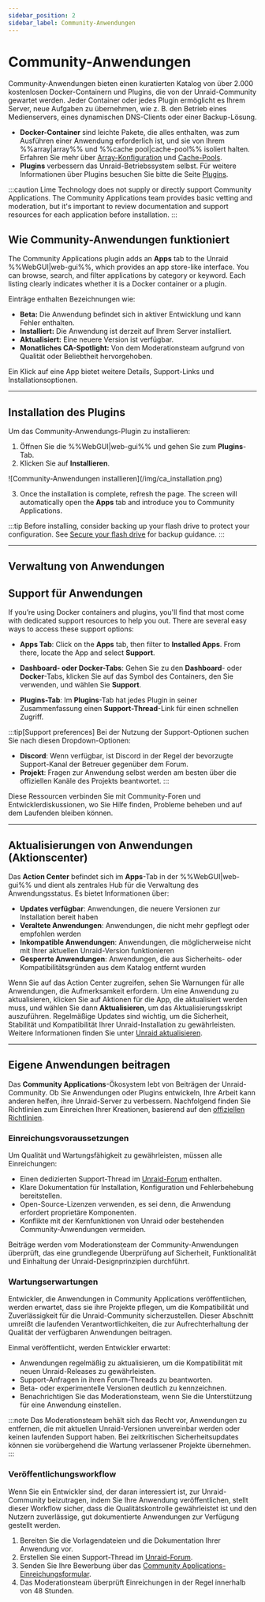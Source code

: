 ```yaml
---
sidebar_position: 2
sidebar_label: Community-Anwendungen
---
```



# Community-Anwendungen

Community-Anwendungen bieten einen kuratierten Katalog von über 2.000 kostenlosen Docker-Containern und Plugins, die von der Unraid-Community gewartet werden. Jeder Container oder jedes Plugin ermöglicht es Ihrem Server, neue Aufgaben zu übernehmen, wie z. B. den Betrieb eines Medienservers, eines dynamischen DNS-Clients oder einer Backup-Lösung.

- **Docker-Container** sind leichte Pakete, die alles enthalten, was zum Ausführen einer Anwendung erforderlich ist, und sie von Ihrem %%array|array%% und %%cache pool|cache-pool%% isoliert halten. Erfahren Sie mehr über [Array-Konfiguration](../manage-storage/array-configuration.mdx) und [Cache-Pools](../manage-storage/cache-pools.mdx).
- **Plugins** verbessern das Unraid-Betriebssystem selbst. Für weitere Informationen über Plugins besuchen Sie bitte die Seite [Plugins](../customize-your-experience/plugins.mdx).

:::caution
Lime Technology does not supply or directly support Community Applications. The Community Applications team provides basic vetting and moderation, but it's important to review documentation and support resources for each application before installation.
:::

## Wie Community-Anwendungen funktioniert

The Community Applications plugin adds an **Apps** tab to the Unraid %%WebGUI|web-gui%%, which provides an app store-like interface. You can browse, search, and filter applications by category or keyword. Each listing clearly indicates whether it is a Docker container or a plugin.

Einträge enthalten Bezeichnungen wie:

- **Beta:** Die Anwendung befindet sich in aktiver Entwicklung und kann Fehler enthalten.
- **Installiert:** Die Anwendung ist derzeit auf Ihrem Server installiert.
- **Aktualisiert:** Eine neuere Version ist verfügbar.
- **Monatliches CA-Spotlight:** Von dem Moderationsteam aufgrund von Qualität oder Beliebtheit hervorgehoben.

Ein Klick auf eine App bietet weitere Details, Support-Links und Installationsoptionen.

---

## Installation des Plugins

Um das Community-Anwendungs-Plugin zu installieren:

1. Öffnen Sie die %%WebGUI|web-gui%% und gehen Sie zum **Plugins**-Tab.
2. Klicken Sie auf **Installieren**.

<div style={{ margin: 'auto', maxWidth: '714px', display: 'flex', flexDirection: 'column', alignItems: 'center' }}>
  ![Community-Anwendungen installieren](/img/ca_installation.png)
</div>

3. Once the installation is complete, refresh the page. The screen will automatically open the **Apps** tab and introduce you to Community Applications.

:::tip
Before installing, consider backing up your flash drive to protect your configuration. See [Secure your flash drive](../../system-administration/secure-your-server/secure-your-flash-drive.mdx) for backup guidance.
:::

---

## Verwaltung von Anwendungen

<Tabs>
  <TabItem value="Anwendungen installieren" label="Anwendungen installieren">
    <CommunityAppsInstalling />
  </TabItem>

  <TabItem value="Anwendungen entfernen" label="Anwendungen entfernen">
    <CommunityAppsRemoving />
  </TabItem>

  <TabItem value="Anwendungen neu installieren" label="Anwendungen neu installieren">
    <CommunityAppsReinstalling />
  </TabItem>
</Tabs>

## Support für Anwendungen

If you’re using Docker containers and plugins, you'll find that most come with dedicated support resources to help you out. There are several easy ways to access these support options:

- **Apps Tab**: Click on the **Apps** tab, then filter to **Installed Apps**. From there, locate the App and select **Support**.

- **Dashboard- oder Docker-Tabs**: Gehen Sie zu den **Dashboard**- oder **Docker**-Tabs, klicken Sie auf das Symbol des Containers, den Sie verwenden, und wählen Sie **Support**.

- **Plugins-Tab**: Im **Plugins**-Tab hat jedes Plugin in seiner Zusammenfassung einen **Support-Thread**-Link für einen schnellen Zugriff.

:::tip[Support preferences]
Bei der Nutzung der Support-Optionen suchen Sie nach diesen Dropdown-Optionen:

- **Discord**: Wenn verfügbar, ist Discord in der Regel der bevorzugte Support-Kanal der Betreuer gegenüber dem Forum.
- **Projekt**: Fragen zur Anwendung selbst werden am besten über die offiziellen Kanäle des Projekts beantwortet.
:::

Diese Ressourcen verbinden Sie mit Community-Foren und Entwicklerdiskussionen, wo Sie Hilfe finden, Probleme beheben und auf dem Laufenden bleiben können.

---

## Aktualisierungen von Anwendungen (Aktionscenter)

Das **Action Center** befindet sich im **Apps**-Tab in der %%WebGUI|web-gui%% und dient als zentrales Hub für die Verwaltung des Anwendungsstatus. Es bietet Informationen über:

- **Updates verfügbar**: Anwendungen, die neuere Versionen zur Installation bereit haben
- **Veraltete Anwendungen**: Anwendungen, die nicht mehr gepflegt oder empfohlen werden
- **Inkompatible Anwendungen**: Anwendungen, die möglicherweise nicht mit Ihrer aktuellen Unraid-Version funktionieren
- **Gesperrte Anwendungen**: Anwendungen, die aus Sicherheits- oder Kompatibilitätsgründen aus dem Katalog entfernt wurden

Wenn Sie auf das Action Center zugreifen, sehen Sie Warnungen für alle Anwendungen, die Aufmerksamkeit erfordern. Um eine Anwendung zu aktualisieren, klicken Sie auf Aktionen für die App, die aktualisiert werden muss, und wählen Sie dann **Aktualisieren**, um das Aktualisierungsskript auszuführen. Regelmäßige Updates sind wichtig, um die Sicherheit, Stabilität und Kompatibilität Ihrer Unraid-Installation zu gewährleisten. Weitere Informationen finden Sie unter [Unraid aktualisieren](../../system-administration/maintain-and-update/upgrading-unraid.mdx).

---

## Eigene Anwendungen beitragen

Das **Community Applications**-Ökosystem lebt von Beiträgen der Unraid-Community. Ob Sie Anwendungen oder Plugins entwickeln, Ihre Arbeit kann anderen helfen, ihre Unraid-Server zu verbessern. Nachfolgend finden Sie Richtlinien zum Einreichen Ihrer Kreationen, basierend auf den [offiziellen Richtlinien](https://forums.unraid.net/topic/87144-ca-application-policies-notes/).

### Einreichungsvoraussetzungen

Um Qualität und Wartungsfähigkeit zu gewährleisten, müssen alle Einreichungen:

- Einen dedizierten Support-Thread im [Unraid-Forum](https://forums.unraid.net/) enthalten.
- Klare Dokumentation für Installation, Konfiguration und Fehlerbehebung bereitstellen.
- Open-Source-Lizenzen verwenden, es sei denn, die Anwendung erfordert proprietäre Komponenten.
- Konflikte mit der Kernfunktionen von Unraid oder bestehenden Community-Anwendungen vermeiden.

Beiträge werden vom Moderationsteam der Community-Anwendungen überprüft, das eine grundlegende Überprüfung auf Sicherheit, Funktionalität und Einhaltung der Unraid-Designprinzipien durchführt.

### Wartungserwartungen

Entwickler, die Anwendungen in Community Applications veröffentlichen, werden erwartet, dass sie ihre Projekte pflegen, um die Kompatibilität und Zuverlässigkeit für die Unraid-Community sicherzustellen. Dieser Abschnitt umreißt die laufenden Verantwortlichkeiten, die zur Aufrechterhaltung der Qualität der verfügbaren Anwendungen beitragen.

Einmal veröffentlicht, werden Entwickler erwartet:

- Anwendungen regelmäßig zu aktualisieren, um die Kompatibilität mit neuen Unraid-Releases zu gewährleisten.
- Support-Anfragen in ihren Forum-Threads zu beantworten.
- Beta- oder experimentelle Versionen deutlich zu kennzeichnen.
- Benachrichtigen Sie das Moderationsteam, wenn Sie die Unterstützung für eine Anwendung einstellen.

:::note
Das Moderationsteam behält sich das Recht vor, Anwendungen zu entfernen, die mit aktuellen Unraid-Versionen unvereinbar werden oder keinen laufenden Support haben. Bei zeitkritischen Sicherheitsupdates können sie vorübergehend die Wartung verlassener Projekte übernehmen.
:::

### Veröffentlichungsworkflow

Wenn Sie ein Entwickler sind, der daran interessiert ist, zur Unraid-Community beizutragen, indem Sie Ihre Anwendung veröffentlichen, stellt dieser Workflow sicher, dass die Qualitätskontrolle gewährleistet ist und den Nutzern zuverlässige, gut dokumentierte Anwendungen zur Verfügung gestellt werden.

1. Bereiten Sie die Vorlagendateien und die Dokumentation Ihrer Anwendung vor.
2. Erstellen Sie einen Support-Thread im [Unraid-Forum](https://forums.unraid.net/).
3. Senden Sie Ihre Bewerbung über das [Community Applications-Einreichungsformular](https://form.asana.com/?k=qtIUrf5ydiXvXzPI57BiJw\&d=714739274360802).
4. Das Moderationsteam überprüft Einreichungen in der Regel innerhalb von 48 Stunden.
